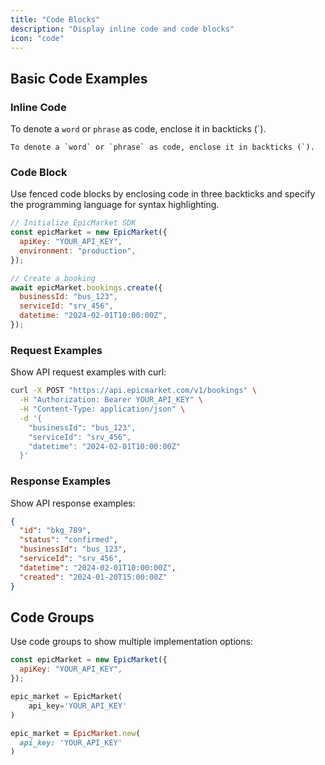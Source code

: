 ```yaml
---
title: "Code Blocks"
description: "Display inline code and code blocks"
icon: "code"
---
```


## Basic Code Examples

### Inline Code

To denote a `word` or `phrase` as code, enclose it in backticks (`).

```
To denote a `word` or `phrase` as code, enclose it in backticks (`).
```

### Code Block

Use fenced code blocks by enclosing code in three backticks and specify the programming language for syntax highlighting.

```javascript
// Initialize EpicMarket SDK
const epicMarket = new EpicMarket({
  apiKey: "YOUR_API_KEY",
  environment: "production",
});

// Create a booking
await epicMarket.bookings.create({
  businessId: "bus_123",
  serviceId: "srv_456",
  datetime: "2024-02-01T10:00:00Z",
});
```

### Request Examples

Show API request examples with curl:

```bash
curl -X POST "https://api.epicmarket.com/v1/bookings" \
  -H "Authorization: Bearer YOUR_API_KEY" \
  -H "Content-Type: application/json" \
  -d '{
    "businessId": "bus_123",
    "serviceId": "srv_456",
    "datetime": "2024-02-01T10:00:00Z"
  }'
```

### Response Examples

Show API response examples:

```json
{
  "id": "bkg_789",
  "status": "confirmed",
  "businessId": "bus_123",
  "serviceId": "srv_456",
  "datetime": "2024-02-01T10:00:00Z",
  "created": "2024-01-20T15:00:00Z"
}
```

## Code Groups

Use code groups to show multiple implementation options:

<CodeGroup>

```javascript JavaScript
const epicMarket = new EpicMarket({
  apiKey: "YOUR_API_KEY",
});
```

```python Python
epic_market = EpicMarket(
    api_key='YOUR_API_KEY'
)
```

```ruby Ruby
epic_market = EpicMarket.new(
  api_key: 'YOUR_API_KEY'
)
```

</CodeGroup>
